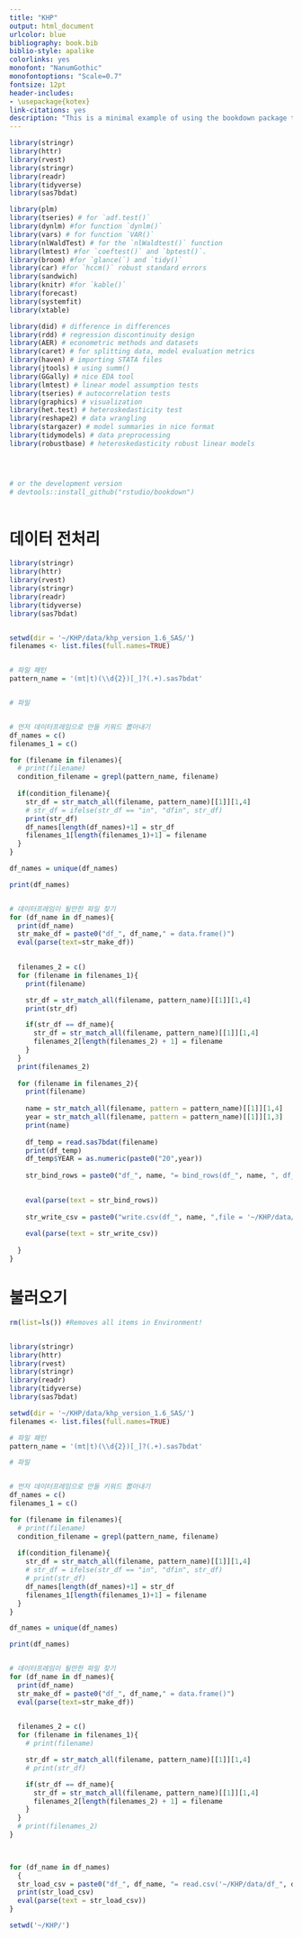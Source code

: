 ```yaml
---
title: "KHP"
output: html_document
urlcolor: blue
bibliography: book.bib
biblio-style: apalike
colorlinks: yes
monofont: "NanumGothic"
monofontoptions: "Scale=0.7"
fontsize: 12pt
header-includes:
- \usepackage{kotex}
link-citations: yes
description: "This is a minimal example of using the bookdown package to write a book. The output format for this example is bookdown::gitbook."
---
```



```r


library(stringr)
library(httr)
library(rvest)
library(stringr)
library(readr)
library(tidyverse)
library(sas7bdat)

library(plm) 
library(tseries) # for `adf.test()`
library(dynlm) #for function `dynlm()`
library(vars) # for function `VAR()`
library(nlWaldTest) # for the `nlWaldtest()` function
library(lmtest) #for `coeftest()` and `bptest()`.
library(broom) #for `glance(`) and `tidy()`
library(car) #for `hccm()` robust standard errors
library(sandwich)
library(knitr) #for `kable()`
library(forecast) 
library(systemfit)
library(xtable)

library(did) # difference in differences
library(rdd) # regression discontinuity design
library(AER) # econometric methods and datasets
library(caret) # for splitting data, model evaluation metrics
library(haven) # importing STATA files
library(jtools) # using summ()
library(GGally) # nice EDA tool
library(lmtest) # linear model assumption tests
library(tseries) # autocorrelation tests
library(graphics) # visualization
library(het.test) # heteroskedasticity test
library(reshape2) # data wrangling
library(stargazer) # model summaries in nice format
library(tidymodels) # data preprocessing
library(robustbase) # heteroskedasticity robust linear models




# or the development version
# devtools::install_github("rstudio/bookdown")



```



# 데이터 전처리

```r

library(stringr)
library(httr)
library(rvest)
library(stringr)
library(readr)
library(tidyverse)
library(sas7bdat)


setwd(dir = '~/KHP/data/khp_version_1.6_SAS/')
filenames <- list.files(full.names=TRUE)


# 파일 패턴
pattern_name = '(mt|t)(\\d{2})[_]?(.+).sas7bdat'


# 파일 


# 먼저 데이터프레임으로 만들 키워드 뽑아내기
df_names = c()
filenames_1 = c()

for (filename in filenames){
  # print(filename)
  condition_filename = grepl(pattern_name, filename)
  
  if(condition_filename){
    str_df = str_match_all(filename, pattern_name)[[1]][1,4]
    # str_df = ifelse(str_df == "in", "dfin", str_df)
    print(str_df)
    df_names[length(df_names)+1] = str_df
    filenames_1[length(filenames_1)+1] = filename
  }
}

df_names = unique(df_names)

print(df_names)


# 데이터프레임이 될만한 파일 찾기
for (df_name in df_names){
  print(df_name)
  str_make_df = paste0("df_", df_name," = data.frame()")
  eval(parse(text=str_make_df))

  
  filenames_2 = c()
  for (filename in filenames_1){
    print(filename)

    str_df = str_match_all(filename, pattern_name)[[1]][1,4]
    print(str_df)

    if(str_df == df_name){
      str_df = str_match_all(filename, pattern_name)[[1]][1,4]
      filenames_2[length(filenames_2) + 1] = filename
    }
  }
  print(filenames_2)
  
  for (filename in filenames_2){
    print(filename)
    
    name = str_match_all(filename, pattern = pattern_name)[[1]][1,4]
    year = str_match_all(filename, pattern = pattern_name)[[1]][1,3]
    print(name)
    
    df_temp = read.sas7bdat(filename)
    print(df_temp)
    df_temp$YEAR = as.numeric(paste0("20",year))
    
    str_bind_rows = paste0("df_", name, "= bind_rows(df_", name, ", df_temp)")
    

    eval(parse(text = str_bind_rows))
    
    str_write_csv = paste0("write.csv(df_", name, ",file = '~/KHP/data/df_", name, ".csv', row.names=FALSE)")
    
    eval(parse(text = str_write_csv))
    
  }
}
```

# 불러오기

```r

rm(list=ls()) #Removes all items in Environment!


library(stringr)
library(httr)
library(rvest)
library(stringr)
library(readr)
library(tidyverse)
library(sas7bdat)

setwd(dir = '~/KHP/data/khp_version_1.6_SAS/')
filenames <- list.files(full.names=TRUE)

# 파일 패턴
pattern_name = '(mt|t)(\\d{2})[_]?(.+).sas7bdat'

# 파일 


# 먼저 데이터프레임으로 만들 키워드 뽑아내기
df_names = c()
filenames_1 = c()

for (filename in filenames){
  # print(filename)
  condition_filename = grepl(pattern_name, filename)
  
  if(condition_filename){
    str_df = str_match_all(filename, pattern_name)[[1]][1,4]
    # str_df = ifelse(str_df == "in", "dfin", str_df)
    # print(str_df)
    df_names[length(df_names)+1] = str_df
    filenames_1[length(filenames_1)+1] = filename
  }
}

df_names = unique(df_names)

print(df_names)


# 데이터프레임이 될만한 파일 찾기
for (df_name in df_names){
  print(df_name)
  str_make_df = paste0("df_", df_name," = data.frame()")
  eval(parse(text=str_make_df))

  
  filenames_2 = c()
  for (filename in filenames_1){
    # print(filename)

    str_df = str_match_all(filename, pattern_name)[[1]][1,4]
    # print(str_df)

    if(str_df == df_name){
      str_df = str_match_all(filename, pattern_name)[[1]][1,4]
      filenames_2[length(filenames_2) + 1] = filename
    }
  }
  # print(filenames_2)
}
  


for (df_name in df_names)
  {
  str_load_csv = paste0("df_", df_name, "= read.csv('~/KHP/data/df_", df_name, ".csv', header = TRUE)")
  print(str_load_csv)
  eval(parse(text = str_load_csv))
}

setwd('~/KHP/')
```


